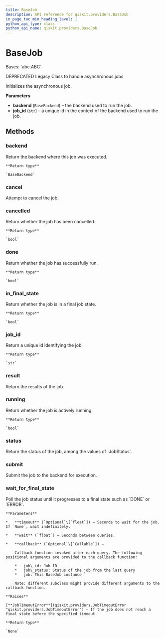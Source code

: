 ```yaml
---
title: BaseJob
description: API reference for qiskit.providers.BaseJob
in_page_toc_min_heading_level: 1
python_api_type: class
python_api_name: qiskit.providers.BaseJob
---
```


# BaseJob

<Class id="qiskit.providers.BaseJob" isDedicatedPage={true} github="https://github.com/qiskit/qiskit/tree/stable/0.18/qiskit/providers/basejob.py" signature="BaseJob(backend, job_id)">
  Bases: `abc.ABC`

  DEPRECATED Legacy Class to handle asynchronous jobs

  Initializes the asynchronous job.

  **Parameters**

  *   **backend** (`BaseBackend`) – the backend used to run the job.
  *   **job\_id** (`str`) – a unique id in the context of the backend used to run the job.

  ## Methods

  ### backend

  <Function id="qiskit.providers.BaseJob.backend" name="backend" signature="BaseJob.backend()">
    Return the backend where this job was executed.

    **Return type**

    `BaseBackend`
  </Function>

  ### cancel

  <Function id="qiskit.providers.BaseJob.cancel" name="cancel" signature="abstract BaseJob.cancel()">
    Attempt to cancel the job.
  </Function>

  ### cancelled

  <Function id="qiskit.providers.BaseJob.cancelled" name="cancelled" signature="BaseJob.cancelled()">
    Return whether the job has been cancelled.

    **Return type**

    `bool`
  </Function>

  ### done

  <Function id="qiskit.providers.BaseJob.done" name="done" signature="BaseJob.done()">
    Return whether the job has successfully run.

    **Return type**

    `bool`
  </Function>

  ### in\_final\_state

  <Function id="qiskit.providers.BaseJob.in_final_state" name="in_final_state" signature="BaseJob.in_final_state()">
    Return whether the job is in a final job state.

    **Return type**

    `bool`
  </Function>

  ### job\_id

  <Function id="qiskit.providers.BaseJob.job_id" name="job_id" signature="BaseJob.job_id()">
    Return a unique id identifying the job.

    **Return type**

    `str`
  </Function>

  ### result

  <Function id="qiskit.providers.BaseJob.result" name="result" signature="abstract BaseJob.result()">
    Return the results of the job.
  </Function>

  ### running

  <Function id="qiskit.providers.BaseJob.running" name="running" signature="BaseJob.running()">
    Return whether the job is actively running.

    **Return type**

    `bool`
  </Function>

  ### status

  <Function id="qiskit.providers.BaseJob.status" name="status" signature="abstract BaseJob.status()">
    Return the status of the job, among the values of `JobStatus`.
  </Function>

  ### submit

  <Function id="qiskit.providers.BaseJob.submit" name="submit" signature="abstract BaseJob.submit()">
    Submit the job to the backend for execution.
  </Function>

  ### wait\_for\_final\_state

  <Function id="qiskit.providers.BaseJob.wait_for_final_state" name="wait_for_final_state" signature="BaseJob.wait_for_final_state(timeout=None, wait=5, callback=None)">
    Poll the job status until it progresses to a final state such as `DONE` or `ERROR`.

    **Parameters**

    *   **timeout** (`Optional`\[`float`]) – Seconds to wait for the job. If `None`, wait indefinitely.

    *   **wait** (`float`) – Seconds between queries.

    *   **callback** (`Optional`\[`Callable`]) –

        Callback function invoked after each query. The following positional arguments are provided to the callback function:

        *   job\_id: Job ID
        *   job\_status: Status of the job from the last query
        *   job: This BaseJob instance

        Note: different subclass might provide different arguments to the callback function.

    **Raises**

    [**JobTimeoutError**](qiskit.providers.JobTimeoutError "qiskit.providers.JobTimeoutError") – If the job does not reach a final state before the specified timeout.

    **Return type**

    `None`
  </Function>
</Class>

